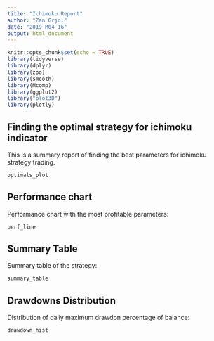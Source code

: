 ```yaml
---
title: "Ichimoku Report"
author: "Zan Grjol"
date: "2019 M04 16"
output: html_document
---
```


```r
knitr::opts_chunk$set(echo = TRUE)
library(tidyverse)
library(dplyr)
library(zoo)
library(smooth)
library(Mcomp)
library(ggplot2)
library("plot3D")
library(plotly)
```

## Finding the optimal strategy for ichimoku indicator

This is a summary report of finding the best parameters for ichimoku strategy trading.

```r
optimals_plot
```

## Performance chart 

Performance chart with the most profitable parameters:

```r
perf_line
```

## Summary Table

Summary table of the strategy:


```r
summary_table
```

## Drawdowns Distribution

Distribution of daily maximum drawdon percentage of balance:


```r
drawdown_hist
```

